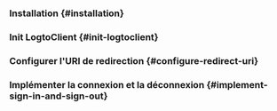 

<GuideTip />

### Installation \{#installation}

<Installation />

### Init LogtoClient \{#init-logtoclient}

<InitLogtoClient />

### Configurer l'URI de redirection \{#configure-redirect-uri}

<ConfigureRedirectUri
  figureSrc="/img/assets/android-redirect-uri.png"
  redirectUri="io.logto.android://io.logto.sample/callback"
/>

### Implémenter la connexion et la déconnexion \{#implement-sign-in-and-sign-out}

<ImplementSignInAndSignOut />

<Checkpoint />
